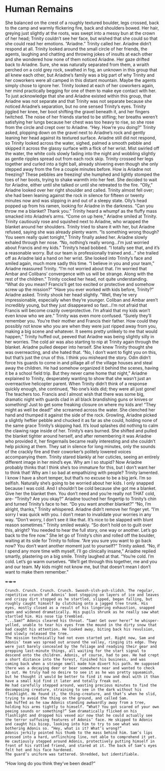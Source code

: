 # Human Remains

She balanced on the crest of a roughly textured boulder, legs crossed, back to the camp and warmly flickering fire, back and shoulders bowed. Her hair, greying just slightly at the roots, was swept into a messy bun at the crown of her head; Trinity couldn’t see her face, but wished that she could so that she could read her emotions. 
	“Ariadne.” Trinity called her. Ariadne didn’t respond at all. Trinity looked around the small circle of her friends, the agents, laughing and chatting and throwing jokes of insults at each other and she wondered how none of them noticed Ariadne. Her gaze drifted back to Ariadne. Sure, she was naturally separated from them, a wraith perched on a cold grey rock, swathed in fog, an unknown in this group that all knew each other, but Ariadne’s family was a big part of why Trinity and her coworkers were all camped in this distant mountain.
	Maybe the agents simply chose to ignore her. 
Trinity looked at each of her coworkers again, her mind practically begging for one of them to make eye contact with her. To just acknowledge that she and Ariadne existed within this group, that Ariadne was not separate and that Trinity was not separate because she noticed Ariadne’s separation, but no one sensed Trinity’s eyes. Trinity jiggled her knee, her boot shifting the gravel beneath it, and her fingers twitched. The noise of her friends started to be stifling; her breaths weren’t satisfying her lungs because her chest was too heavy to rise, so she rose from the circle and crept over to Ariadne. 
	“Hey. How’re you doing?” Trinity asked, plopping down on the gravel next to Ariadne’s rock and gently leaning her head against its textured surface. Ariadne still did not respond, so Trinity looked across the water, sighed, palmed a smooth pebble and skipped it across the glassy surface with a flick of her wrist. Mist swirled off the water, the white coils slowly fading into the night and wobbling slightly as gentle ripples spread out from each rock skip. Trinity crossed her legs together and curled into a tight ball, already shivering even though she only stepped away from the fire a couple minutes before. How is Ariadne not freezing? These pebbles are freezing! she humphed and lightly stomped the toes of her boots, trying to shake warmth into her feet. She decided to wait for Ariadne, either until she talked or until she retreated to the fire. 
	“Olly,” Ariadne looked over her right shoulder and called. Trinity almost fell over; she had been leaning against the rock in silence for fifteen or twenty minutes now and was slipping in and out of a sleepy state. Olly’s head popped up from his ramen, looking for Ariadne in the darkness. “Can you throw me a blanket? Thank you.” Trinity heard a whumpf as the fluffy mass smacked into Ariadne’s arms. 
	“Come on up here,” Ariadne smiled at Trinity. Trinity cautiously rose and squished next to Ariadne, who wrapped the blanket around her shoulders. Trinity tried to share it with her, but Ariadne refused, saying she was already plenty warm.
	“Is something wrong though? You seem really quiet tonight,” Trinity finally asked her. 
	Ariadne slowly exhaled through her nose. “No, nothing’s really wrong...I’m just worried about Francis and my kids.”
	Trinity’s head bobbed. “I totally see that, and it’s a reasonable worry. But our team is professionally trained and…” she trailed off as Ariadne laid a hand on her wrist. She looked into Trinity’s face and smiled again, much more sadly this time.
	“I believe in you and your team,” Ariadne reassured Trinity. “I’m not worried about that. I’m worried that Ambar and Colibans’ convergence with us will be strange. Along with the rest of the children.”
	Trinity cocked her head, not quite understanding. “What do you mean? Francis’ll get too excited or protective and somehow screw up the mission?”
	“Have you ever worked with kids before, Trinity?” Ariadne asked. Trinity shook her head slightly. “Well, they’re very impressionable, especially when they’re younger. Coliban and Ambar aren’t incredibly young, but they just disappeared so fast...I’m not afraid that Francis will become crazily overprotective. I’m afraid that my kids won’t even know who we are.” 
	Trinity was even more confused. “Surely they’ll remember you. You’re their mother and Francis their father. How could they possibly not know who you are when they were just ripped away from you, making a big scene and whatever. It seems pretty unlikely to me that would happen,” Trinity huffed out, peeved that Ariadne was being slightly silly in her worries. The cold air was also starting to nip at Trinity again through the blanket.
	Ariadne pulled deeper into herself. She knew Trinity thought she was overreacting, and she hated that. “No, I don’t want to fight you on this, but that’s just the crux of this. I think you misheard the story. Odin didn’t force his guards to come in and pillage all of the village houses and steal away the children. He had somehow organized it behind the scenes, having it be a school field trip. But they never came home that night,” Ariadne explained to Trinity, desperately wanting to show that she wasn’t just an overreactive helicopter parent. When Trinity didn’t think of a response quickly enough, she continued, “No one’s kids did; they were all just gone! The teachers too. Francis and I almost wish that there was some big, dramatic night with guards clad in all black brandishing guns or knives or something! Just to get some freaking closure on where my kids are!
	“They might as well be dead!” she screamed across the water. She clenched her hand and thumped it against the side of the rock. Growling, Ariadne picked a slightly heftier pebble and chucked it as far as she could, holding none of the same grace Trinity’s skipping had. It’s loud splashes did nothing to calm the clawing rage inside of her. 
	Trinity’s ears burned. She shifted and pulled the blanket tighter around herself, and after remembering it was Ariadne who provided it, her fingernails became really interesting and she couldn’t help picking at them. They sat in silence for long minutes, only the sounds of the crackly fire and their coworker’s politely lowered voices accompanying them. Trinity stared blankly at her cuticles, seeing an entirely different image in her mind’s eye. 
	Why am I so stupid? Now Ariadne probably thinks that I think she’s too immature for this, but I don’t want her to think that! Why am I so bad at empathizing with people? Trinity lamented. I know I have a short temper, but that’s no excuse to be a big jerk. I’m so selfish. Naturally she’s going to be worried about her kids. I only snapped because I was cold. And I shouldn’t be cold because she got me a blanket. Give her the blanket then. You don’t need and you’re really not THAT cold, are-
	“Trinity? Are you okay?” Ariadne touched her fingertip to Trinity’s chin and turned Trinity’s face to her. “Do you want another blanket?”
	“No, I’m alright, thanks,” Trinity whispered. Ariadne didn’t remove her finger yet. “I’m sorry I was quick with you. I don’t mean to invalidate your worries in any way. 
	“Don’t worry, I don’t see it like that. It’s nice to be slapped with blunt reason sometimes.” Trinity smiled weakly. “So don’t hold on to guilt over this, alright? You needed to hear the full story, one way or another. Let’s go back to the fire now.”
	She let go of Trinity’s chin and rolled off the boulder, waiting at its side for Trinity to follow. 
	“Are you sure you want to go back now? You don’t want another moment just to yourself?” Trinity asked. 
	“No, if I spend any more time with myself, I’ll go clinically insane,” Ariadne replied smartly, plastering on a big smile. Trinity laughed at that. “You’re cold. I’m cold. Let's go warm ourselves.
	“We’ll get through this together, me and you and our team. My kids might not know me, but that doesn’t mean I don’t want to make them remember.”

↞⇼↠
	
	Crunch. Crunch. Crunch. Crunch. Swoosh-slsh-psh-slidsh. The regular, repetitive crunch of Adonis’ boot stepping on layers of ice and leaves and crispy dirt stopped as he startled, slipped, began falling, but roughly caught himself by clutching onto a jagged tree trunk. His eyes, mostly closed as a result of his lingering exhaustion, snapped open and widened dramatically. His pupils shrunk as he really saw what startled him. His nose tip trembled. 
	“...Sam?” Adonis cleared his throat. “Sam! Get over here!” he whisper-yelled, unable to tear his eyes from the mound in the dirty snow that had caught his attention. He looked away, biting back his revulsion, and slowly released the tree.
	The mission technically had not even started yet. Right now, Sam and Adonis’ team was spread out around the valley, ringing its edge. They were just barely concealed by the foliage and readying their gear and prepping last-minute things, all waiting for the start signal to descend onto the children. Adonis, of course, had to pee. He had crept a short distance into the forest, finished his business, and was coming back when a strange smell made him divert his path. He supposed there was a decaying deer or bear somewhere near and wanted to check it out. He truly had no desire to see it as he was pretty squeamish, but he thought it would be better to find it now and deal with it than have a small kid find it later and totally freak out. 
	He had carefully stepped around, wasting precious minutes to find the decomposing creature, straining to see in the dark without his flashlight. He found it, the thing-creature, and that’s when he slid, trying to avoid the thing on the ground, and called Sam. 
	Sam huffed as he saw Adonis standing awkwardly away from a tree, holding his arms tightly to himself. “What? You got scared of your own peeing sounds or something?” Sam dramatically flicked on his flashlight and dropped his vexed air now that he could actually see the terror suffusing features of Adonis’ face. He skipped to Adonis and caught his bicep, looking into him to try to see what was bothering Adonis so. “Hey, what is it? What’s wrong?” 
	Adonis jerkily pointed his thumb to the mass behind him. Sam’s lips pressed into a hard, unflinching line, not able to comprehend it yet. He cautiously stepped around Adonis, protectively putting himself in front of his rattled friend, and stared at it. The back of Sam’s eyes felt hot and his face hardened. 
	The guard’s uniform was tattered. Shredded, but identifiable. 
“How long do you think they’ve been dead?”
